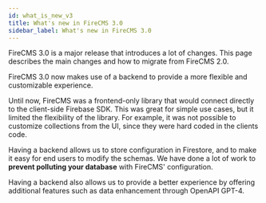 ```yaml
---
id: what_is_new_v3
title: What's new in FireCMS 3.0
sidebar_label: What's new in FireCMS 3.0
---
```


FireCMS 3.0 is a major release that introduces a lot of changes. This page
describes the main changes and how to migrate from FireCMS 2.0.

FireCMS 3.0 now makes use of a backend to provide a more flexible and
customizable experience.

Until now, FireCMS was a frontend-only library that would connect directly to
the client-side Firebase SDK. This was great for simple use cases, but it
limited the flexibility of the library. For example, it was not possible to
customize collections from the UI, since they were hard coded in the clients
code.

Having a backend allows us to store configuration in Firestore, and to make it easy for end users
to modify the schemas. We have done a lot of work to **prevent polluting your database** with
FireCMS' configuration.

Having a backend also allows us to provide a better experience by offering additional features
such as data enhancement through OpenAPI GPT-4.
